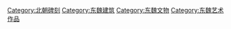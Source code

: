 [[Category:北朝碑刻|Category:北朝碑刻]]
[[Category:东魏建筑|Category:东魏建筑]]
[[Category:东魏文物|Category:东魏文物]]
[[Category:东魏艺术作品|Category:东魏艺术作品]]